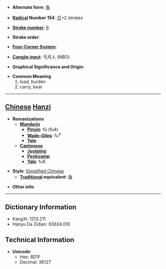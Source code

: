 * '''Alternate form''': [[負]]

* '''[[Wiktionary:Chinese radical index| Radical]] Number 154''': [[Wiktionary:Chinese radical index 贝|贝]]+2 strokes

* '''[[Wiktionary:Chinese total strokes index|Stroke number]]''': [[Wiktionary:Chinese total strokes index 6|6]]

* '''Stroke order''': 

* '''[[Wiktionary:Chinese four corner index|Four-Corner System]]''': 

* '''[[Wiktionary:Chinese Cangjie index|Cangjie input]]''': 弓月人 (NBO)

* '''Graphical Significance and Origin''': 

* '''Common Meaning'''
*#load, burden
*# carry, bear


----

== [[Chinese]] [[Hanzi]] ==

* '''Romanizations'''
** '''[[Mandarin]]'''
*** '''[[Pinyin]]''': fù (fu4)
*** '''[[Wade-Giles]]''': fu<sup>4</sup>
*** '''[[Yale]]''': 
** '''[[Cantonese]]'''
*** '''[[Jyutping]]''':
*** '''[[Penkyamp]]''': 
*** '''[[Yale]]''': fu6

* '''Style''': [[Simplified Chinese]] 
** '''[[Traditional Chinese|Traditional]] equivalent''': [[負]]

* '''Other info''': 

----

== Dictionary Information ==

* KangXi: 1213.211
* Hanyu Da Zidian: 63624.010

== Technical Information ==

* '''Unicode''':
** Hex: 8D1F
** Decimal: 36127